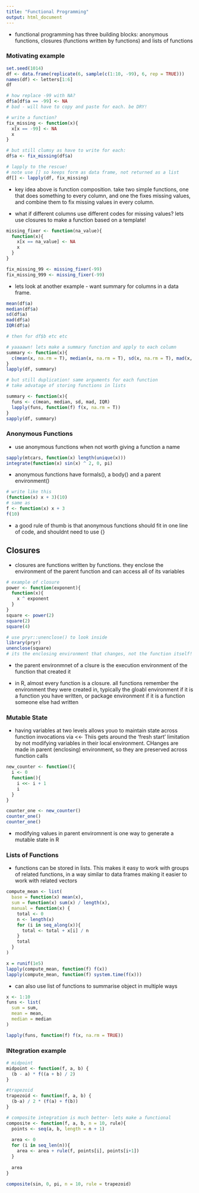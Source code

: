 ```yaml
---
title: "Functional Programming"
output: html_document
---
```


* functional programming has three building blocks: anonymous functions, closures (functions written by functions) and lists of functions

### Motivating example

```r
set.seed(1014)
df <- data.frame(replicate(6, sample(c(1:10, -99), 6, rep = TRUE)))
names(df) <- letters[1:6]
df

# how replace -99 with NA?
df$a[df$a == -99] <- NA
# bad - will have to copy and paste for each. be DRY!

# write a function?
fix_missing <- function(x){
  x[x == -99] <- NA
  x
}

# but still clumsy as have to write for each:
df$a <- fix_missing(df$a)

# lapply to the rescue!
# note use [] so keeps form as data frame, not returned as a list
df[] <- lapply(df, fix_missing)

```

* key idea above is function composition. take two simple functions, one that does something to every column, and one the fixes missing values, and combine them to fix missing values in every column.


* what if different columns use different codes for missing values? lets use closures to make a function based on a template!

```r
missing_fixer <- function(na_value){
  function(x){
    x[x == na_value] <- NA
    x
  }
}

fix_missing_99 <- missing_fixer(-99)
fix_missing_999 <- missing_fixer(-99)

```


* lets look at another example - want summary for columns in a data frame.

```r
mean(df$a)
median(df$a)
sd(df$a)
mad(df$a)
IQR(df$a)

# then for df$b etc etc

# yaaaawn! lets make a summary function and apply to each column
summary <- function(x){
  c(mean(x, na.rm = T), median(x, na.rm = T), sd(x, na.rm = T), mad(x, na.rm = T), IQR(x, na.rm = T))
}
lapply(df, summary)

# but still duplication! same arguments for each function
# take advatage of storing functions in lists

summary <- function(x){
  funs <- c(mean, median, sd, mad, IQR)
  lapply(funs, function(f) f(x, na.rm = T))
}
sapply(df, summary)
```

### Anonymous Functions

* use anonymous functions when not worth giving a function a name

```r
sapply(mtcars, function(x) length(unique(x)))
integrate(function(x) sin(x) ^ 2, 0, pi)
```

* anonymous functions have formals(), a body() and a parent environment()

```r
# write like this
(function(x) x + 3)(10)
# same as
f <- function(x) x + 3
f(10)
```

* a good rule of thumb is that anonymous functions should fit in one line of code, and shouldnt need to use {}

## Closures

* closures are functions written by functions. they enclose the environment of the parent function and can access all of its variables

```r
# example of closure
power <- function(exponent){
  function(x){
    x ^ exponent
  }
}
square <- power(2)
square(2)
square(4)

# use pryr::unenclose() to look inside
library(pryr)
unenclose(square)
# its the enclosing environment that changes, not the function itself! 
```

* the parent environmnet of a clsure is the execution environment of the function that created it

* in R, almost every function is a closure. all functions remember the environment they were created in, typically the gloabl environment if it is a function you have written, or package environment if it is a function someone else had written

### Mutable State

* having variables at two levels allows youo to maintain state across function invocations via <<- Thiis gets around the 'fresh start' limitation by not modifying variables in their local environment. CHanges are made in parent (enclosing) environment, so they are preserved across function calls

```r
new_counter <- function(){
  i <- 0
  function(){
    i <<- i + 1
    i
  }
}

counter_one <- new_counter()
counter_one()
counter_one()
```

* modifying values in parent enviromnent is one way to generate a mutable state in R

### Lists of Functions

* functions can be stored in lists. This makes it easy to work with groups of related functions, in a way similar to data frames making it easier to work with related vectors

```r
compute_mean <- list(
  base = function(x) mean(x),
  sum = function(x) sum(x) / length(x),
  manual = function(x) {
    total <- 0
    n <- length(x)
    for (i in seq_along(x)){
      total <- total + x[i] / n
    }
    total
  }
)

x = runif(1e5)
lapply(compute_mean, function(f) f(x))
lapply(compute_mean, function(f) system.time(f(x)))
```

* can also use list of functions to summarise object in multiple ways

```r
x <- 1:10
funs <- list(
  sum = sum,
  mean = mean,
  median = median
)

lapply(funs, function(f) f(x, na.rm = TRUE))
```

### INtegration example

```r
# midpoint 
midpoint <- function(f, a, b) {
  (b - a) * f((a + b) / 2)
}

#trapezoid
trapezoid <- function(f, a, b) {
  (b-a) / 2 * (f(a) + f(b))
}

# composite integration is much better- lets make a functional
composite <- function(f, a, b, n = 10, rule){
  points <- seq(a, b, length = n + 1)
  
  area <- 0
  for (i in seq_len(n)){
    area <- area + rule(f, points[i], points[i+1])
  }
  
  area
}

composite(sin, 0, pi, n = 10, rule = trapezoid)
```
